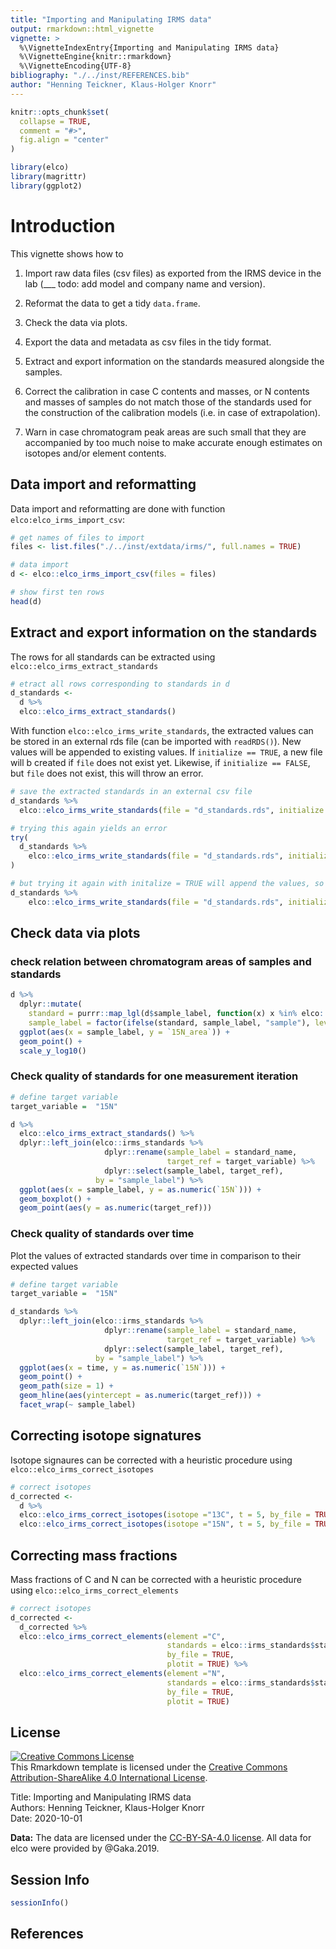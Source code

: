 ```yaml
---
title: "Importing and Manipulating IRMS data"
output: rmarkdown::html_vignette
vignette: >
  %\VignetteIndexEntry{Importing and Manipulating IRMS data}
  %\VignetteEngine{knitr::rmarkdown}
  %\VignetteEncoding{UTF-8}
bibliography: "./../inst/REFERENCES.bib"
author: "Henning Teickner, Klaus-Holger Knorr"
---
```


```r
knitr::opts_chunk$set(
  collapse = TRUE,
  comment = "#>",
  fig.align = "center"
)
```

```r
library(elco)
library(magrittr)
library(ggplot2)
```

# Introduction

This vignette shows how to

1. Import raw data files (csv files) as exported from the IRMS device in the lab (___ todo: add model and company name and version).

2. Reformat the data to get a tidy `data.frame`.

3. Check the data via plots.

4. Export the data and metadata as csv files in the tidy format.

5. Extract and export information on the standards measured alongside the samples.

6. Correct the calibration in case C contents and masses, or N contents and masses of samples do not match those of the standards used for the construction of the calibration models (i.e. in case of extrapolation).

7. Warn in case chromatogram peak areas are such small that they are accompanied by too much noise to make accurate enough estimates on isotopes and/or element contents.

## Data import and reformatting

Data import and reformatting are done with function `elco:elco_irms_import_csv`:

```r
# get names of files to import
files <- list.files("./../inst/extdata/irms/", full.names = TRUE)

# data import
d <- elco::elco_irms_import_csv(files = files)

# show first ten rows
head(d)
```

## Extract and export information on the standards

The rows for all standards can be extracted using `elco::elco_irms_extract_standards`

```r
# etract all rows corresponding to standards in d
d_standards <- 
  d %>%
  elco::elco_irms_extract_standards()
```

With function `elco::elco_irms_write_standards`, the extracted values can be stored in an external rds file (can be imported with `readRDS()`). New values will be appended to existing values. If `initialize == TRUE`, a new file will b created if `file` does not exist yet. Likewise, if  `initialize == FALSE`, but `file` does not exist, this will throw an error.

```r
# save the extracted standards in an external csv file
d_standards %>%
  elco::elco_irms_write_standards(file = "d_standards.rds", initialize = TRUE, verbose = TRUE)

# trying this again yields an error
try(
  d_standards %>%
    elco::elco_irms_write_standards(file = "d_standards.rds", initialize = TRUE, verbose = TRUE)
)

# but trying it again with initalize = TRUE will append the values, so that these are now doubled in file
d_standards %>%
    elco::elco_irms_write_standards(file = "d_standards.rds", initialize = FALSE, verbose = TRUE)
```

## Check data via plots

### check relation between chromatogram areas of samples and standards

```r
d %>%
  dplyr::mutate(
    standard = purrr::map_lgl(d$sample_label, function(x) x %in% elco::irms_standards$standard_name),
    sample_label = factor(ifelse(standard, sample_label, "sample"), levels = c(elco::irms_standards$standard_name, "sample"))) %>%
  ggplot(aes(x = sample_label, y = `15N_area`)) +
  geom_point() + 
  scale_y_log10()
```


### Check quality of standards for one measurement iteration

```r
# define target variable
target_variable =  "15N"

d %>%
  elco::elco_irms_extract_standards() %>%
  dplyr::left_join(elco::irms_standards %>% 
                     dplyr::rename(sample_label = standard_name,
                                   target_ref = target_variable) %>%
                     dplyr::select(sample_label, target_ref), 
                   by = "sample_label") %>%
  ggplot(aes(x = sample_label, y = as.numeric(`15N`))) +
  geom_boxplot() +
  geom_point(aes(y = as.numeric(target_ref)))
```

### Check quality of standards over time

Plot the values of extracted standards over time in comparison to their expected values

```r
# define target variable
target_variable =  "15N"

d_standards %>%
  dplyr::left_join(elco::irms_standards %>% 
                     dplyr::rename(sample_label = standard_name,
                                   target_ref = target_variable) %>%
                     dplyr::select(sample_label, target_ref), 
                   by = "sample_label") %>%
  ggplot(aes(x = time, y = as.numeric(`15N`))) +
  geom_point() +
  geom_path(size = 1) +
  geom_hline(aes(yintercept = as.numeric(target_ref))) +
  facet_wrap(~ sample_label)
```

## Correcting isotope signatures

Isotope signaures can be corrected with a heuristic procedure using `elco::elco_irms_correct_isotopes`

```r
# correct isotopes
d_corrected <- 
  d %>%
  elco::elco_irms_correct_isotopes(isotope ="13C", t = 5, by_file = TRUE, plotit = TRUE) %>%
  elco::elco_irms_correct_isotopes(isotope ="15N", t = 5, by_file = TRUE, plotit = TRUE)
```

## Correcting mass fractions

Mass fractions of C and N can be corrected with a heuristic procedure using `elco::elco_irms_correct_elements`

```r
# correct isotopes
d_corrected <- 
  d_corrected %>%
  elco::elco_irms_correct_elements(element ="C", 
                                   standards = elco::irms_standards$standard_name, 
                                   by_file = TRUE, 
                                   plotit = TRUE) %>%
  elco::elco_irms_correct_elements(element ="N", 
                                   standards = elco::irms_standards$standard_name, 
                                   by_file = TRUE, 
                                   plotit = TRUE)
```

## License

<a rel="license" href="http://creativecommons.org/licenses/by-sa/4.0/"><img alt="Creative Commons License" style="border-width:0" src="https://i.creativecommons.org/l/by-sa/4.0/88x31.png" /></a><br />This Rmarkdown template is licensed under the <a rel="license" href="http://creativecommons.org/licenses/by-sa/4.0/">Creative Commons Attribution-ShareAlike 4.0 International License</a>.

Title: Importing and Manipulating IRMS data <br>
Authors: Henning Teickner, Klaus-Holger Knorr <br>
Date: 2020-10-01 <br>

**Data:** The data are licensed under the [CC-BY-SA-4.0 license](https://creativecommons.org/licenses/by-sa/4.0/deed.en). All data for elco were provided by @Gaka.2019.

## Session Info
```r
sessionInfo()
```

## References
